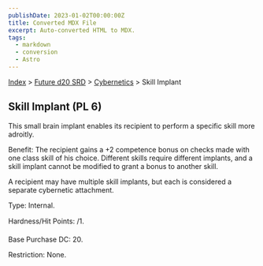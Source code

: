 ```yaml
---
publishDate: 2023-01-02T00:00:00Z
title: Converted MDX File
excerpt: Auto-converted HTML to MDX.
tags:
  - markdown
  - conversion
  - Astro
---
```


[Index](-index) > [Future d20 SRD](future-d20-srd-index) > [Cybernetics](future-d20-srd-cybernetics-index) > Skill Implant

## Skill Implant (PL 6)

This small brain implant enables its recipient to perform a specific skill more adroitly.

Benefit: The recipient gains a +2 competence bonus on checks made with one class skill of his choice. Different skills require different implants, and a skill implant cannot be modified to grant a bonus to another skill.

A recipient may have multiple skill implants, but each is considered a separate cybernetic attachment.

Type: Internal.

Hardness/Hit Points: /1.

Base Purchase DC: 20.

Restriction: None.
